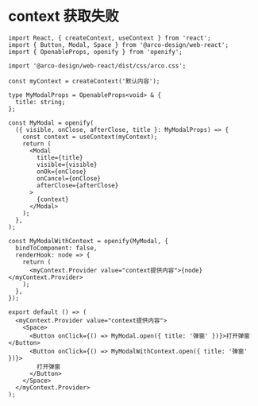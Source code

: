 # context 获取失败

```tsx
import React, { createContext, useContext } from 'react';
import { Button, Modal, Space } from '@arco-design/web-react';
import { OpenableProps, openify } from 'openify';

import '@arco-design/web-react/dist/css/arco.css';

const myContext = createContext('默认内容');

type MyModalProps = OpenableProps<void> & {
  title: string;
};

const MyModal = openify(
  ({ visible, onClose, afterClose, title }: MyModalProps) => {
    const context = useContext(myContext);
    return (
      <Modal
        title={title}
        visible={visible}
        onOk={onClose}
        onCancel={onClose}
        afterClose={afterClose}
      >
        {context}
      </Modal>
    );
  },
);

const MyModalWithContext = openify(MyModal, {
  bindToComponent: false,
  renderHook: node => {
    return (
      <myContext.Provider value="context提供内容">{node}</myContext.Provider>
    );
  },
});

export default () => (
  <myContext.Provider value="context提供内容">
    <Space>
      <Button onClick={() => MyModal.open({ title: '弹窗' })}>打开弹窗</Button>
      <Button onClick={() => MyModalWithContext.open({ title: '弹窗' })}>
        打开弹窗
      </Button>
    </Space>
  </myContext.Provider>
);
```
